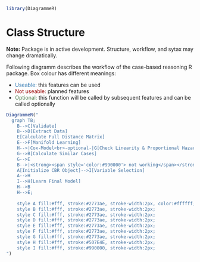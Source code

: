 ```r
library(DiagrammeR)
```

# Class Structure

**Note:** Package is in active development. Structure, workflow, and sytax may change dramatically.

Following diagramm describes the workflow of the case-based reasoning R package. Box colour has different meanings:

- <span style="color:#2773ae">Useable:</span> this features can be used
- <span style="color:#990000">Not useable: </span> planned features
- <span style="color:#507E4E">Optional:</span> this function will be called by subsequent features and can be called optionally


```r
DiagrammeR("
  graph TB;
    B-->C[Validate]
    B-->D[Extract Data]
    E[Calculate Full Distance Matrix]
    E-->F[Manifold Learning]
    H-->|Cox-Model<br>-optional-|G[Check Linearity & Proportional Hazard]
    G-->B[Calculate Similar Cases]
    G-->E
    B-->|<strong><span style='color:#990000'> not working</span></strong>|F
    A[Initialize CBR Object]-->I[Variable Selection]
    A-->H
    I-->H[Learn Final Model]
    H-->B
    H-->E;
    
    style A fill:#fff, stroke:#2773ae, stroke-width:2px, color:#ffffff;
    style B fill:#fff, stroke:#2773ae, stroke-width:2px;
    style C fill:#fff, stroke:#2773ae, stroke-width:2px;
    style D fill:#fff, stroke:#2773ae, stroke-width:2px;
    style E fill:#fff, stroke:#2773ae, stroke-width:2px;
    style F fill:#fff, stroke:#2773ae, stroke-width:2px;
    style G fill:#fff, stroke:#2773ae, stroke-width:2px;
    style H fill:#fff, stroke:#507E4E, stroke-width:2px;
    style I fill:#fff, stroke:#990000, stroke-width:2px;
")
```




